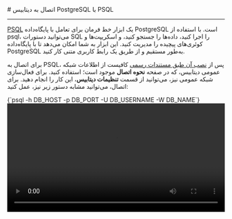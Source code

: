 

<Layout>
<Head>
<title>مستندات اتصال به PostgreSQL با PSQL - لیارا</title>
<meta property="og:title" content="مستندات خدمات رایانش ابری لیارا" />
<meta property="og:description" content="مستندات قدم به قدم اتصال به دیتابیس PostgreSQL با psql"  />
<meta property="og:image" content="https://files.liara.ir/liara/logos/liara-poster.jpg" />
</Head>
# اتصال به دیتابیس PostgreSQL با PSQL
<hr className="mb-2" />

<a href="https://www.postgresql.org/docs/current/app-psql.html" className="text-[#2196f3] ">PSQL</a> یک ابزار خط فرمان برای تعامل با پایگاه‌داده PostgreSQL است. با استفاده از psql، می‌توانید دستورات SQL را اجرا کنید، داده‌ها را جستجو کنید، و اسکریپت‌ها و کوئری‌های پیچیده را مدیریت کنید. این ابزار به شما امکان می‌دهد تا با پایگاه‌داده PostgreSQL به‌طور مستقیم و از طریق یک رابط کاربری متنی کار کنید.

<div className="h-2" />

برای اتصال به PSQL، پس از <a href="https://www.postgresql.org/download/" className="text-[#2196f3] ">نصب آن طبق مستندات رسمی</a> کافیست از اطلاعات شبکه عمومی دیتابیس، که در صفحه <b>نحوه اتصال</b> موجود است؛ استفاده کنید.
برای فعال‌سازی شبکه عمومی نیز، می‌توانید از قسمت <b>تنظیمات دیتابیس</b>، این کار را انجام دهید. 
برای اتصال، می‌توانید مشابه دستور زیر نیز، عمل کنید:

<div className="h-4" />
    <div dir='ltr'>
    <Highlight className="bash">
        {`psql -h DB_HOST -p DB_PORT -U DB_USERNAME -W DB_NAME`}
    </Highlight>
    </div>
<div className="h-2" />
<video
  src="https://files.liara.ir/liara/postgresql/postgres-psql.mp4"
  controls="controls"
  className="block w-full"
  width="100%"
/>
<div className="h-2" />
پس از اتصال به دیتابیس، می‌توانید عملیات مورد نیاز خود را، انجام دهید.

</Layout>
